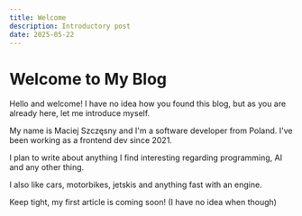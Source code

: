 ```yaml
---
title: Welcome
description: Introductory post
date: 2025-05-22
---
```


# Welcome to My Blog

Hello and welcome! I have no idea how you found this blog, but as you are already here, let me introduce myself.

My name is Maciej Szczęsny and I'm a software developer from Poland. I've been working as a frontend dev since 2021.

I plan to write about anything I find interesting regarding programming, AI and any other thing.

I also like cars, motorbikes, jetskis and anything fast with an engine.

Keep tight, my first article is coming soon! (I have no idea when though)